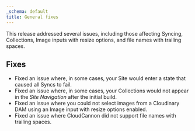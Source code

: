 ```yaml
---
_schema: default
title: General fixes
---
```

This release addressed several issues, including those affecting Syncing, Collections, Image inputs with resize options, and file names with trailing spaces.

## Fixes

* Fixed an issue where, in some cases, your Site would enter a state that caused all Syncs to fail.
* Fixed an issue where, in some cases, your Collections would not appear in the *Site Navigation* after the initial build.
* Fixed an issue where you could not select images from a Cloudinary DAM using an Image input with resize options enabled.
* Fixed an issue where CloudCannon did not support file names with trailing spaces.